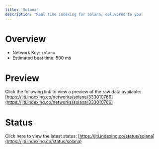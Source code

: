```yaml
---
title: 'Solana'
description: 'Real time indexing for Solana; delivered to you'
---
```


# Overview
- Network Key: `solana`
- Estimated beat time: 500 ms

# Preview
Click the following link to view a preview of the raw data available: [https://jiti.indexing.co/networks/solana/333010766](https://jiti.indexing.co/networks/solana/333010766)

# Status
Click here to view the latest status: [https://jiti.indexing.co/status/solana](https://jiti.indexing.co/status/solana)
